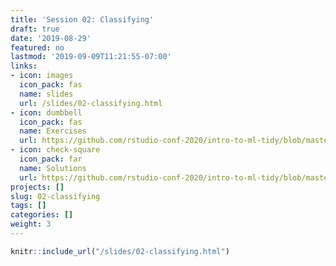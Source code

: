 ```yaml
---
title: 'Session 02: Classifying'
draft: true
date: '2019-08-29'
featured: no
lastmod: '2019-09-09T11:21:55-07:00'
links:
- icon: images
  icon_pack: fas
  name: slides
  url: /slides/02-classifying.html
- icon: dumbbell
  icon_pack: fas
  name: Exercises
  url: https://github.com/rstudio-conf-2020/intro-to-ml-tidy/blob/master/materials/exercises/02-Classification.Rmd
- icon: check-square
  icon_pack: far
  name: Solutions
  url: https://github.com/rstudio-conf-2020/intro-to-ml-tidy/blob/master/materials/solutions/02-Classification.Rmd
projects: []
slug: 02-classifying
tags: []
categories: []
weight: 3
---
```



```r
knitr::include_url("/slides/02-classifying.html")
```


